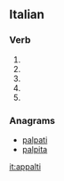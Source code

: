 ==Italian==

===Verb===
{{head|it|verb form}}

# {{inflection of|appaltare||2|s|pres|indc|lang=it}}
# {{inflection of|appaltare||1|s|pres|subj|lang=it}}
# {{inflection of|appaltare||2|s|pres|subj|lang=it}}
# {{inflection of|appaltare||3|s|pres|subj|lang=it}}
# {{inflection of|appaltare||3|s|impr|lang=it}}

===Anagrams===
* [[palpati#Italian|palpati]]
* [[palpita#Italian|palpita]]

[[it:appalti]]